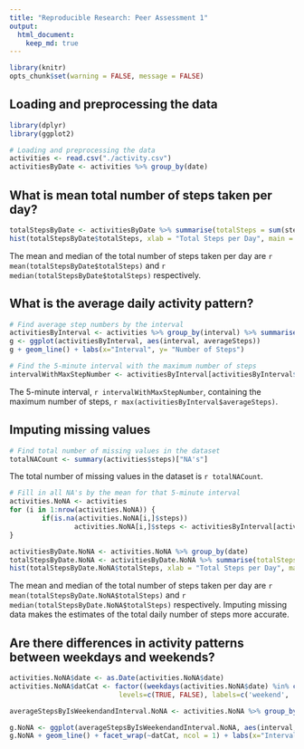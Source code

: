 ```yaml
---
title: "Reproducible Research: Peer Assessment 1"
output: 
  html_document:
    keep_md: true
---
```


```r
library(knitr)
opts_chunk$set(warning = FALSE, message = FALSE)
```

## Loading and preprocessing the data

```r

library(dplyr)
library(ggplot2)

# Loading and preprocessing the data
activities <- read.csv("./activity.csv")
activitiesByDate <- activities %>% group_by(date)


```

## What is mean total number of steps taken per day?

```r

totalStepsByDate <- activitiesByDate %>% summarise(totalSteps = sum(steps, na.rm = TRUE))
hist(totalStepsByDate$totalSteps, xlab = "Total Steps per Day", main = "")

```

The mean and median of the total number of steps taken per day are `r mean(totalStepsByDate$totalSteps)` and `r median(totalStepsByDate$totalSteps)` respectively.

## What is the average daily activity pattern?

```r

# Find average step numbers by the interval
activitiesByInterval <- activities %>% group_by(interval) %>% summarise(averageSteps = mean(steps, na.rm = TRUE))
g <- ggplot(activitiesByInterval, aes(interval, averageSteps))
g + geom_line() + labs(x="Interval", y= "Number of Steps")

# Find the 5-minute interval with the maximum number of steps
intervalWithMaxStepNumber <- activitiesByInterval[activitiesByInterval$averageSteps == max(activitiesByInterval$averageSteps),][1]

```

The 5-minute interval, `r intervalWithMaxStepNumber`, containing the maximum number of steps, `r max(activitiesByInterval$averageSteps)`.

## Imputing missing values

```r

# Find total number of missing values in the dataset
totalNACount <- summary(activities$steps)["NA's"]
```

The total number of missing values in the dataset is `r totalNACount`.


```r
# Fill in all NA's by the mean for that 5-minute interval
activities.NoNA <- activities
for (i in 1:nrow(activities.NoNA)) {
        if(is.na(activities.NoNA[i,]$steps))
                activities.NoNA[i,]$steps <- activitiesByInterval[activitiesByInterval$interval == activities.NoNA[i,]$interval, "averageSteps"][[1]]
}

activitiesByDate.NoNA <- activities.NoNA %>% group_by(date)
totalStepsByDate.NoNA <- activitiesByDate.NoNA %>% summarise(totalSteps = sum(steps, na.rm = TRUE))
hist(totalStepsByDate.NoNA$totalSteps, xlab = "Total Steps per Day", main = "")

```

The mean and median of the total number of steps taken per day are `r mean(totalStepsByDate.NoNA$totalSteps)` and `r median(totalStepsByDate.NoNA$totalSteps)` respectively.  Imputing missing data makes the estimates of the total daily number of steps more accurate.

## Are there differences in activity patterns between weekdays and weekends?

```r
activities.NoNA$date <- as.Date(activities.NoNA$date)
activities.NoNA$datCat <- factor((weekdays(activities.NoNA$date) %in% c('Saturday', 'Sunday')), 
                           levels=c(TRUE, FALSE), labels=c('weekend', 'weekday'))

averageStepsByIsWeekendandInterval.NoNA <- activities.NoNA %>% group_by(datCat, interval) %>% summarise(averageSteps = mean(steps, na.rm = TRUE))

g.NoNA <- ggplot(averageStepsByIsWeekendandInterval.NoNA, aes(interval, averageSteps))
g.NoNA + geom_line() + facet_wrap(~datCat, ncol = 1) + labs(x="Interval", y= "Number of Steps")

```
